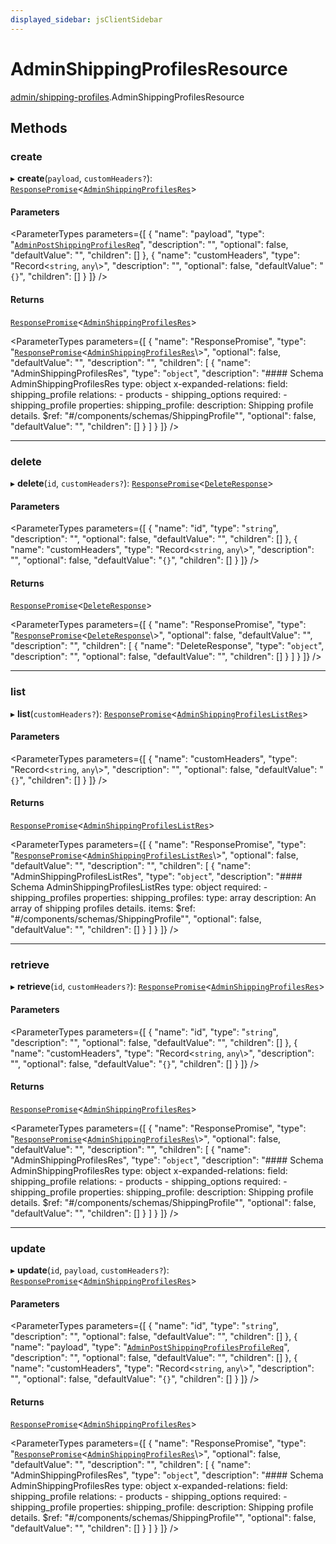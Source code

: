```yaml
---
displayed_sidebar: jsClientSidebar
---
```



# AdminShippingProfilesResource

[admin/shipping-profiles](../../modules/admin_shipping_profiles.mdx).AdminShippingProfilesResource

## Methods

### create

▸ **create**(`payload`, `customHeaders?`): [`ResponsePromise`](../../swaps/modules/swaps.internal.mdx#responsepromise)<[`AdminShippingProfilesRes`](../../internal/modules/admin_discounts.internal.internal.mdx#adminshippingprofilesres)\>

#### Parameters

<ParameterTypes parameters={[
  {
    "name": "payload",
    "type": "[`AdminPostShippingProfilesReq`](../../internal/classes/admin_discounts.internal.internal.AdminPostShippingProfilesReq.mdx)",
    "description": "",
    "optional": false,
    "defaultValue": "",
    "children": []
  },
  {
    "name": "customHeaders",
    "type": "Record<`string`, `any`\\>",
    "description": "",
    "optional": false,
    "defaultValue": "`{}`",
    "children": []
  }
]} />

#### Returns

[`ResponsePromise`](../../swaps/modules/swaps.internal.mdx#responsepromise)<[`AdminShippingProfilesRes`](../../internal/modules/admin_discounts.internal.internal.mdx#adminshippingprofilesres)\>

<ParameterTypes parameters={[
  {
    "name": "ResponsePromise",
    "type": "[`ResponsePromise`](../../swaps/modules/swaps.internal.mdx#responsepromise)<[`AdminShippingProfilesRes`](../../internal/modules/admin_discounts.internal.internal.mdx#adminshippingprofilesres)\\>",
    "optional": false,
    "defaultValue": "",
    "description": "",
    "children": [
      {
        "name": "AdminShippingProfilesRes",
        "type": "`object`",
        "description": "#### Schema AdminShippingProfilesRes type: object x-expanded-relations: field: shipping_profile relations: - products - shipping_options required: - shipping_profile properties: shipping_profile: description: Shipping profile details. $ref: \"#/components/schemas/ShippingProfile\"",
        "optional": false,
        "defaultValue": "",
        "children": []
      }
    ]
  }
]} />

___

### delete

▸ **delete**(`id`, `customHeaders?`): [`ResponsePromise`](../../swaps/modules/swaps.internal.mdx#responsepromise)<[`DeleteResponse`](../../internal/modules/admin_discounts.internal.internal.mdx#deleteresponse)\>

#### Parameters

<ParameterTypes parameters={[
  {
    "name": "id",
    "type": "`string`",
    "description": "",
    "optional": false,
    "defaultValue": "",
    "children": []
  },
  {
    "name": "customHeaders",
    "type": "Record<`string`, `any`\\>",
    "description": "",
    "optional": false,
    "defaultValue": "`{}`",
    "children": []
  }
]} />

#### Returns

[`ResponsePromise`](../../swaps/modules/swaps.internal.mdx#responsepromise)<[`DeleteResponse`](../../internal/modules/admin_discounts.internal.internal.mdx#deleteresponse)\>

<ParameterTypes parameters={[
  {
    "name": "ResponsePromise",
    "type": "[`ResponsePromise`](../../swaps/modules/swaps.internal.mdx#responsepromise)<[`DeleteResponse`](../../internal/modules/admin_discounts.internal.internal.mdx#deleteresponse)\\>",
    "optional": false,
    "defaultValue": "",
    "description": "",
    "children": [
      {
        "name": "DeleteResponse",
        "type": "`object`",
        "description": "",
        "optional": false,
        "defaultValue": "",
        "children": []
      }
    ]
  }
]} />

___

### list

▸ **list**(`customHeaders?`): [`ResponsePromise`](../../swaps/modules/swaps.internal.mdx#responsepromise)<[`AdminShippingProfilesListRes`](../../internal/modules/admin_discounts.internal.internal.mdx#adminshippingprofileslistres)\>

#### Parameters

<ParameterTypes parameters={[
  {
    "name": "customHeaders",
    "type": "Record<`string`, `any`\\>",
    "description": "",
    "optional": false,
    "defaultValue": "`{}`",
    "children": []
  }
]} />

#### Returns

[`ResponsePromise`](../../swaps/modules/swaps.internal.mdx#responsepromise)<[`AdminShippingProfilesListRes`](../../internal/modules/admin_discounts.internal.internal.mdx#adminshippingprofileslistres)\>

<ParameterTypes parameters={[
  {
    "name": "ResponsePromise",
    "type": "[`ResponsePromise`](../../swaps/modules/swaps.internal.mdx#responsepromise)<[`AdminShippingProfilesListRes`](../../internal/modules/admin_discounts.internal.internal.mdx#adminshippingprofileslistres)\\>",
    "optional": false,
    "defaultValue": "",
    "description": "",
    "children": [
      {
        "name": "AdminShippingProfilesListRes",
        "type": "`object`",
        "description": "#### Schema AdminShippingProfilesListRes type: object required: - shipping_profiles properties: shipping_profiles: type: array description: An array of shipping profiles details. items: $ref: \"#/components/schemas/ShippingProfile\"",
        "optional": false,
        "defaultValue": "",
        "children": []
      }
    ]
  }
]} />

___

### retrieve

▸ **retrieve**(`id`, `customHeaders?`): [`ResponsePromise`](../../swaps/modules/swaps.internal.mdx#responsepromise)<[`AdminShippingProfilesRes`](../../internal/modules/admin_discounts.internal.internal.mdx#adminshippingprofilesres)\>

#### Parameters

<ParameterTypes parameters={[
  {
    "name": "id",
    "type": "`string`",
    "description": "",
    "optional": false,
    "defaultValue": "",
    "children": []
  },
  {
    "name": "customHeaders",
    "type": "Record<`string`, `any`\\>",
    "description": "",
    "optional": false,
    "defaultValue": "`{}`",
    "children": []
  }
]} />

#### Returns

[`ResponsePromise`](../../swaps/modules/swaps.internal.mdx#responsepromise)<[`AdminShippingProfilesRes`](../../internal/modules/admin_discounts.internal.internal.mdx#adminshippingprofilesres)\>

<ParameterTypes parameters={[
  {
    "name": "ResponsePromise",
    "type": "[`ResponsePromise`](../../swaps/modules/swaps.internal.mdx#responsepromise)<[`AdminShippingProfilesRes`](../../internal/modules/admin_discounts.internal.internal.mdx#adminshippingprofilesres)\\>",
    "optional": false,
    "defaultValue": "",
    "description": "",
    "children": [
      {
        "name": "AdminShippingProfilesRes",
        "type": "`object`",
        "description": "#### Schema AdminShippingProfilesRes type: object x-expanded-relations: field: shipping_profile relations: - products - shipping_options required: - shipping_profile properties: shipping_profile: description: Shipping profile details. $ref: \"#/components/schemas/ShippingProfile\"",
        "optional": false,
        "defaultValue": "",
        "children": []
      }
    ]
  }
]} />

___

### update

▸ **update**(`id`, `payload`, `customHeaders?`): [`ResponsePromise`](../../swaps/modules/swaps.internal.mdx#responsepromise)<[`AdminShippingProfilesRes`](../../internal/modules/admin_discounts.internal.internal.mdx#adminshippingprofilesres)\>

#### Parameters

<ParameterTypes parameters={[
  {
    "name": "id",
    "type": "`string`",
    "description": "",
    "optional": false,
    "defaultValue": "",
    "children": []
  },
  {
    "name": "payload",
    "type": "[`AdminPostShippingProfilesProfileReq`](../../internal/classes/admin_discounts.internal.internal.AdminPostShippingProfilesProfileReq.mdx)",
    "description": "",
    "optional": false,
    "defaultValue": "",
    "children": []
  },
  {
    "name": "customHeaders",
    "type": "Record<`string`, `any`\\>",
    "description": "",
    "optional": false,
    "defaultValue": "`{}`",
    "children": []
  }
]} />

#### Returns

[`ResponsePromise`](../../swaps/modules/swaps.internal.mdx#responsepromise)<[`AdminShippingProfilesRes`](../../internal/modules/admin_discounts.internal.internal.mdx#adminshippingprofilesres)\>

<ParameterTypes parameters={[
  {
    "name": "ResponsePromise",
    "type": "[`ResponsePromise`](../../swaps/modules/swaps.internal.mdx#responsepromise)<[`AdminShippingProfilesRes`](../../internal/modules/admin_discounts.internal.internal.mdx#adminshippingprofilesres)\\>",
    "optional": false,
    "defaultValue": "",
    "description": "",
    "children": [
      {
        "name": "AdminShippingProfilesRes",
        "type": "`object`",
        "description": "#### Schema AdminShippingProfilesRes type: object x-expanded-relations: field: shipping_profile relations: - products - shipping_options required: - shipping_profile properties: shipping_profile: description: Shipping profile details. $ref: \"#/components/schemas/ShippingProfile\"",
        "optional": false,
        "defaultValue": "",
        "children": []
      }
    ]
  }
]} />
